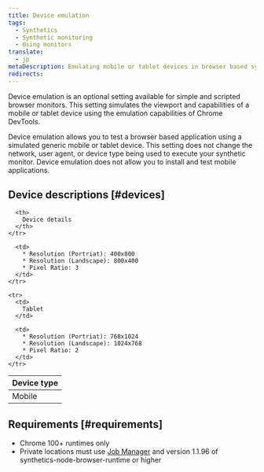 ```yaml
---
title: Device emulation
tags:
  - Synthetics
  - Synthetic monitoring
  - Using monitors
translate:
  - jp
metaDescription: Emulating mobile or tablet devices in browser based synthetic monitors
redirects:
---
```


Device emulation is an optional setting available for simple and scripted browser monitors. This setting simulates the viewport and capabilities of a mobile or tablet device using the emulation capabilities of Chrome DevTools. 

Device emulation allows you to test a browser based application using a simulated generic mobile or tablet device. This setting does not change the network, user agent, or device type being used to execute your synthetic monitor. Device emulation does not allow you to install and test mobile applications.

## Device descriptions [#devices]

<table>
  <thead>
    <tr>
      <th style={{ width: "200px" }}>
        Device type
      </th>

      <th>
        Device details
      </th>
    </tr>
  </thead>

  <tbody>
    <tr>
      <td>
        Mobile
      </td>

      <td>
        * Resolution (Portriat): 400x800
        * Resolution (Landscape): 800x400
        * Pixel Ratio: 3
      </td>
    </tr>

    <tr>
      <td>
        Tablet
      </td>

      <td>
        * Resolution (Portriat): 768x1024
        * Resolution (Landscape): 1024x768
        * Pixel Ratio: 2
      </td>
    </tr>
  </tbody>
</table>

## Requirements [#requirements]

* Chrome 100+ runtimes only
* Private locations must use [Job Manager](docs/synthetics/synthetic-monitoring/private-locations/job-manager-transition-guide/) and version 1.1.96 of synthetics-node-browser-runtime or higher